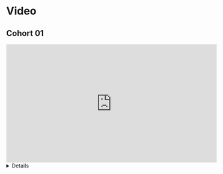 # Video

## Cohort 01

<iframe width="560" height="315" src="https://www.youtube.com/embed/VIDEOURL" title="YouTube video player" frameborder="0" allow="accelerometer; autoplay; clipboard-write; encrypted-media; gyroscope; picture-in-picture" allowfullscreen></iframe>

<summary><details>
```
LOG
```
</details>
</summary>

